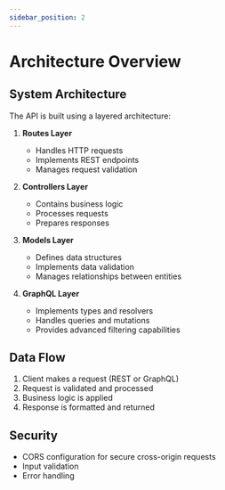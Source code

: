 ---
sidebar_position: 2
---

# Architecture Overview

## System Architecture

The API is built using a layered architecture:

1. **Routes Layer**
   - Handles HTTP requests
   - Implements REST endpoints
   - Manages request validation

2. **Controllers Layer**
   - Contains business logic
   - Processes requests
   - Prepares responses

3. **Models Layer**
   - Defines data structures
   - Implements data validation
   - Manages relationships between entities

4. **GraphQL Layer**
   - Implements types and resolvers
   - Handles queries and mutations
   - Provides advanced filtering capabilities

## Data Flow
1. Client makes a request (REST or GraphQL)
2. Request is validated and processed
3. Business logic is applied
4. Response is formatted and returned

## Security
- CORS configuration for secure cross-origin requests
- Input validation
- Error handling
